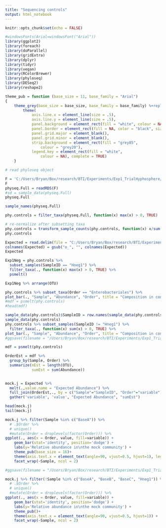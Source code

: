 ---
title: "Sequencing controls"
output: html_notebook
---

```{r setup, include=FALSE}
knitr::opts_chunk$set(echo = FALSE)
```

```{r, include = FALSE}
#windowsFonts(Arial=windowsFont("Arial"))
library(ggplot2)
library(foreach)
library(doParallel)
library(gridExtra)
library(dplyr)
library(tidyr)
library(vegan)
library(RColorBrewer)
library(phyloseq)
library(DESeq2)
library(reshape2)
```


```{r, include = FALSE}
theme_pub = function (base_size = 11, base_family = "Arial") 
{
    theme_grey(base_size = base_size, base_family = base_family) %+replace% 
        theme(
            axis.line.x = element_line(size = .5),
            axis.line.y = element_line(size = .5),
            panel.background = element_rect(fill = "white", colour = NA), 
            panel.border = element_rect(fill = NA, color = "black", size = .5), 
            panel.grid.major = element_blank(), 
            panel.grid.minor = element_blank(), 
            strip.background = element_rect(fill = "grey85", 
                colour = "grey20"), 
            legend.key = element_rect(fill = "white", 
                colour = NA), complete = TRUE)
    }
```

```{r}
# read phyloseq object 

F = 'C:/Users/Bryan/Box/research/BTI/Experiments/Exp1_TrialHyphosphere/data/Hyposphere_dada2.rds' #Exp1_TrialHyphosphere/data/Hyphosphere_dada2.rds'
F
physeq.Full = readRDS(F)
#sd = sample_data(physeq.Full)
physeq.Full

sample_names(physeq.Full)

phy.controls = filter_taxa(physeq.Full, function(x) max(x) > 0, TRUE)

# re-normalize after subsetting taxa
phy.controls = transform_sample_counts(phy.controls, function(x) x/sum(x))
phy.controls

Expected = read.delim(file = "C:/Users/Bryan/Box/research/BTI/Experiments/Exp1_TrialHyphosphere/data/MockCommExpected.txt", sep = "\t", header = TRUE)
colnames(Expected) = gsub("o_", "", colnames(Expected))
Expected
```

```{r}
Exp1Neg = phy.controls %>%
  subset_samples(SampleID == "Hneg1") %>%
  filter_taxa(., function(x) max(x) > 0, TRUE) %>%
  psmelt()

Exp1Neg %>% arrange(OTU)
```

```{r}
phy.controls %>% subset_taxa(Order == "Enterobacteriales") %>%
plot_bar(., "Sample", "Abundance", "Order", title = "Composition in controls by order")
#mdf = psmelt(phy.controls)
#head(mdf)
```

```{r}
sample_data(phy.controls)$SampleID = row.names(sample_data(phy.controls))
sample_data(phy.controls)
phy.controls %>% subset_samples(SampleID != "Hneg1") %>%
  filter_taxa(., function(x) sum(x) > 0, TRUE) %>%
plot_bar(., "Sample", "Abundance", "Order", title = "Composition in controls by Order")
#ggsave(filename = "/Users/Bryan/Box/research/BTI/Experiments/Exp1_TrialHyphosphere/figures/ControlCompositions.png", width = 6.5, height = 5)
```

```{r}
mdf = psmelt(phy.controls)

OrderEst = mdf %>%
  group_by(Sample, Order) %>%
  summarize(nEst = length(OTU),
            sumEst = sum(Abundance))
  

mock.j = Expected %>% 
  melt(.,value.name = "Expected Abundance") %>%
  full_join(OrderEst,., by = c("Sample"="SampleID", "Order"="variable")) %>%
  gather('variable', 'value', "Expected Abundance", "sumEst")

head(mock.j)
tail(mock.j)
```

```{r, fig.height = 5, fig.width = 6.5}
mock.j %>% filter(Sample %in% c("BaseA")) %>%
  # .$Order %>%
  # unique()
  #mutate(Order = droplevels(factor(Order))) %>%
ggplot(., aes(x = Order, value, fill=variable)) +
    geom_bar(stat='identity', position='dodge') +
    labs(y='Relative abundance in\nthe mock community') +
    theme_pub(base_size = 16)+
    theme(axis.text.x = element_text(angle=90, vjust=0.5, hjust=1), legend.position = "bottom") +
    facet_wrap(~Sample, ncol = 2)

#ggsave(filename = "/Users/Bryan/Box/research/BTI/Experiments/Exp1_TrialHyphosphere/figures/MockCommA.png", width = 6.5, height = 6)
```

```{r, fig.height = 6, fig.width = 6.5}
mock.j %>% filter(!Sample %in% c("BaseA", "BaseB", "BaseC", "Hneg1")) %>%
  # .$Order %>%
  # unique()
  #mutate(Order = droplevels(factor(Order))) %>%
ggplot(., aes(x = Order, value, fill=variable)) +
    geom_bar(stat='identity', position='dodge') +
    labs(y='Relative abundance in\nthe mock community') +
    theme_pub()+
    theme(axis.text.x = element_text(angle=90, vjust=0.5, hjust=1)) +
    facet_wrap(~Sample, ncol = 2)
```





